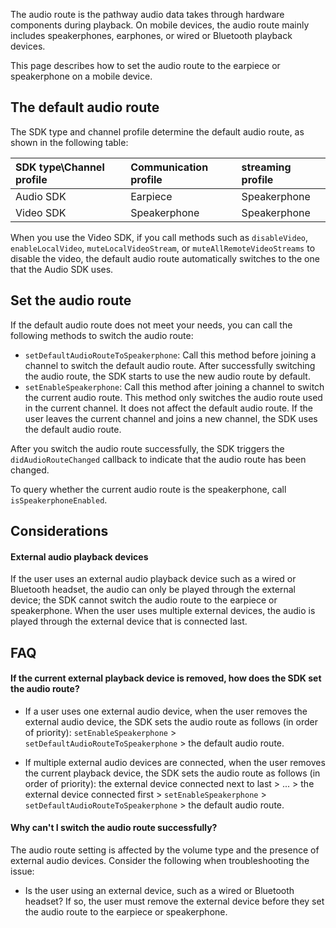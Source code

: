 <PlatformWrapper platform="ios">

The audio route is the pathway audio data takes through hardware components during playback. On mobile devices, the audio route mainly includes speakerphones, earphones, or wired or Bluetooth playback devices.

This page describes how to set the audio route to the earpiece or speakerphone on a mobile device.

## The default audio route

The SDK type and channel profile determine the default audio route, as shown in the following table:

| SDK type\Channel profile | Communication profile | streaming profile |
| :----------------------- | :-------------------- | :--------------------- |
| Audio SDK                | Earpiece              | Speakerphone           |
| Video SDK                | Speakerphone          | Speakerphone           |

<div class="alert note">When you use the Video SDK, if you call methods such as <code>disableVideo</code>, <code>enableLocalVideo</code>, <code>muteLocalVideoStream</code>, or <code>muteAllRemoteVideoStreams</code> to disable the video, the default audio route automatically switches to the one that the Audio SDK uses.</div>

## Set the audio route

If the default audio route does not meet your needs, you can call the following methods to switch the audio route:

- `setDefaultAudioRouteToSpeakerphone`: Call this method before joining a channel to switch the default audio route. After successfully switching the audio route, the SDK starts to use the new audio route by default.
- `setEnableSpeakerphone`: Call this method after joining a channel to switch the current audio route. This method only switches the audio route used in the current channel. It does not affect the default audio route. If the user leaves the current channel and joins a new channel, the SDK uses the default audio route.

After you switch the audio route successfully, the SDK triggers the `didAudioRouteChanged` callback to indicate that the audio route has been changed.

To query whether the current audio route is the speakerphone, call `isSpeakerphoneEnabled`.

## Considerations

#### External audio playback devices

If the user uses an external audio playback device such as a wired or Bluetooth headset, the audio can only be played through the external device; the SDK cannot switch the audio route to the earpiece or speakerphone. When the user uses multiple external devices, the audio is played through the external device that is connected last.

## FAQ

#### If the current external playback device is removed, how does the SDK set the audio route?

- If a user uses one external audio device, when the user removes the external audio device, the SDK sets the audio route as follows (in order of priority): `setEnableSpeakerphone` > `setDefaultAudioRouteToSpeakerphone` > the default audio route.

- If multiple external audio devices are connected, when the user removes the current playback device, the SDK sets the audio route as follows (in order of priority): the external device connected next to last > ... > the external device connected first > `setEnableSpeakerphone` > `setDefaultAudioRouteToSpeakerphone` > the default audio route.


#### Why can't I switch the audio route successfully?

The audio route setting is affected by the volume type and the presence of external audio devices. Consider the following when troubleshooting the issue:

- Is the user using an external device, such as a wired or Bluetooth headset? If so, the user must remove the external device before they set the audio route to the earpiece or speakerphone.


</PlatformWrapper>